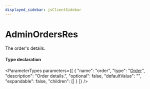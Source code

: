 ```yaml
---
displayed_sidebar: jsClientSidebar
---
```



# AdminOrdersRes

The order's details.

#### Type declaration

<ParameterTypes parameters={[
  {
    "name": "order",
    "type": "[Order](../classes/internal.Order.mdx)",
    "description": "Order details.",
    "optional": false,
    "defaultValue": "",
    "expandable": false,
    "children": []
  }
]} />
